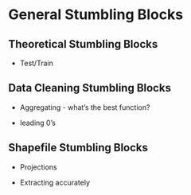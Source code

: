# General Stumbling Blocks {-}

## Theoretical Stumbling Blocks {-}

* Test/Train

## Data Cleaning Stumbling Blocks {-}

* Aggregating - what's the best function?

* leading 0's 


## Shapefile Stumbling Blocks {-}

* Projections

* Extracting accurately
